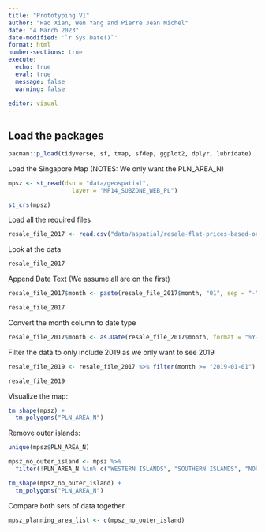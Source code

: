 ```yaml
---
title: "Prototyping V1"
author: "Hao Xian, Wen Yang and Pierre Jean Michel"
date: "4 March 2023"
date-modified: '`r Sys.Date()`'
format: html
number-sections: true
execute: 
  echo: true
  eval: true
  message: false
  warning: false
  
editor: visual
---
```


## Load the packages

```r
pacman::p_load(tidyverse, sf, tmap, sfdep, ggplot2, dplyr, lubridate)
```

Load the Singapore Map (NOTES: We only want the PLN_AREA_N)

```r
mpsz <- st_read(dsn = "data/geospatial", 
                  layer = "MP14_SUBZONE_WEB_PL")
```

```r
st_crs(mpsz)
```

Load all the required files

```r
resale_file_2017 <- read.csv("data/aspatial/resale-flat-prices-based-on-registration-date-from-jan-2017-onwards.csv")
```

Look at the data

```r
resale_file_2017
```

Append Date Text (We assume all are on the first)

```r
resale_file_2017$month <- paste(resale_file_2017$month, "01", sep = "-") 
```

```r
resale_file_2017
```

Convert the month column to date type

```r
resale_file_2017$month <- as.Date(resale_file_2017$month, format = "%Y-%m-%d")
```

Filter the data to only include 2019 as we only want to see 2019

```r
resale_file_2019 <- resale_file_2017 %>% filter(month >= "2019-01-01")
```

```r
resale_file_2019
```

Visualize the map:

```r
tm_shape(mpsz) + 
  tm_polygons("PLN_AREA_N")
```

Remove outer islands:

```r
unique(mpsz$PLN_AREA_N)
```

```r
mpsz_no_outer_island <- mpsz %>% 
  filter(!PLN_AREA_N %in% c("WESTERN ISLANDS", "SOUTHERN ISLANDS", "NORTH-EASTERN ISLANDS") )
```

```r
tm_shape(mpsz_no_outer_island) +
  tm_polygons("PLN_AREA_N")
```

Compare both sets of data together

```r
mpsz_planning_area_list <- c(mpsz_no_outer_island)
```
